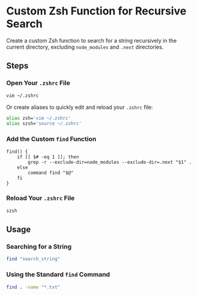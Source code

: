 # Custom Zsh Function for Recursive Search

Create a custom Zsh function to search for a string recursively in the current directory, excluding `node_modules` and `.next` directories.

## Steps

### Open Your `.zshrc` File

```sh
vim ~/.zshrc
```

Or create aliases to quickly edit and reload your `.zshrc` file:

```sh
alias zsh='vim ~/.zshrc'
alias szsh='source ~/.zshrc'
```

### Add the Custom `find` Function

```
find() {
    if [[ $# -eq 1 ]]; then
        grep -r --exclude-dir=node_modules --exclude-dir=.next "$1" .
    else
        command find "$@"
    fi
}
```

### Reload Your `.zshrc` File

```sh
szsh
```

## Usage

### Searching for a String

```sh
find "search_string"
```

### Using the Standard `find` Command

```sh
find . -name "*.txt"
```
